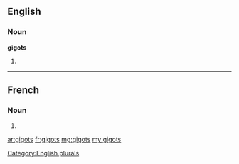 ==English==

===Noun===
'''gigots'''

# {{plural of|gigot}}

[[Category:English plurals]]

----

==French==

===Noun===
{{head|fr|g=m-p}}

# {{plural of|gigot|lang=fr}}

[[ar:gigots]]
[[fr:gigots]]
[[mg:gigots]]
[[my:gigots]]